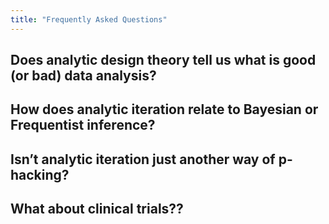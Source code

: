 ```yaml
---
title: "Frequently Asked Questions"
---
```


## Does analytic design theory tell us what is good (or bad) data analysis?



## How does analytic iteration relate to Bayesian or Frequentist inference?




## Isn't analytic iteration just another way of p-hacking?




## What about clinical trials??


